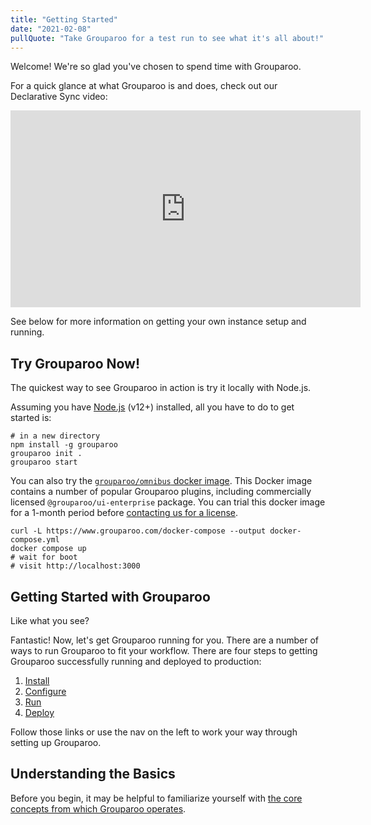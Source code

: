 ```yaml
---
title: "Getting Started"
date: "2021-02-08"
pullQuote: "Take Grouparoo for a test run to see what it's all about!"
---
```


Welcome! We're so glad you've chosen to spend time with Grouparoo.

For a quick glance at what Grouparoo is and does, check out our Declarative Sync video:

<p className="video-responsive">
  <iframe
    width="560"
    height="315"
    src="https://www.youtube.com/embed/kQ789gMXJB8?rel=0"
    frameBorder="0"
    allow="accelerometer; autoplay; clipboard-write; encrypted-media; gyroscope; picture-in-picture"
    allowFullScreen
  ></iframe>
</p>

See below for more information on getting your own instance setup and running.

## Try Grouparoo Now!

The quickest way to see Grouparoo in action is try it locally with Node.js.

Assuming you have [Node.js](https://nodejs.org/en/download/) (v12+) installed, all you have to do to get started is:

```shell
# in a new directory
npm install -g grouparoo
grouparoo init .
grouparoo start
```

You can also try the [`grouparoo/omnibus` docker image](https://github.com/grouparoo/omnibus). This Docker image contains a number of popular Grouparoo plugins, including commercially licensed `@grouparoo/ui-enterprise` package. You can trial this docker image for a 1-month period before [contacting us for a license](/meet).

```shell
curl -L https://www.grouparoo.com/docker-compose --output docker-compose.yml
docker compose up
# wait for boot
# visit http://localhost:3000
```

## Getting Started with Grouparoo

Like what you see?

Fantastic! Now, let's get Grouparoo running for you. There are a number of ways to run Grouparoo to fit your workflow. There are four steps to getting Grouparoo successfully running and deployed to production:

1. [Install](/docs/installation)
2. [Configure](/docs/config)
3. [Run](/docs/running)
4. [Deploy](/docs/deployment)

Follow those links or use the nav on the left to work your way through setting up Grouparoo.

## Understanding the Basics

Before you begin, it may be helpful to familiarize yourself with [the core concepts from which Grouparoo operates](/docs/getting-started/product-concepts).
